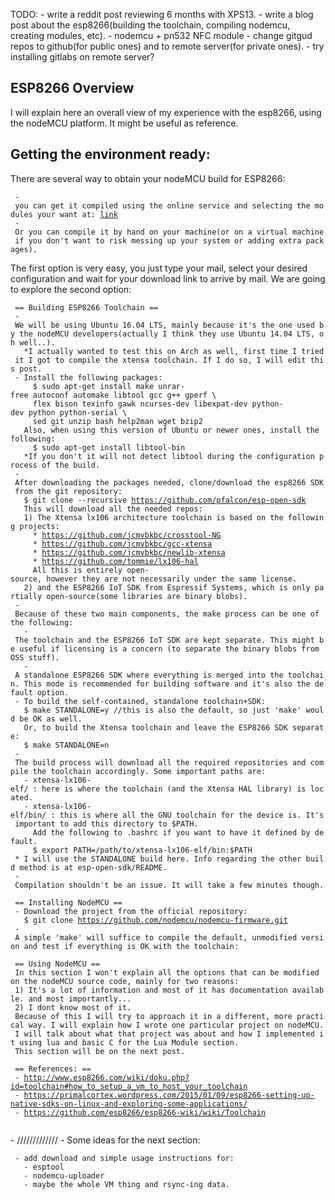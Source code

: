 




TODO:
- write a reddit post reviewing 6 months with XPS13.
- write a blog post about the esp8266(building the toolchain, compiling nodemcu, creating modules, etc).
- nodemcu + pn532 NFC module
- change gitgud repos to github(for public ones) and to remote server(for private ones).
- try installing gitlabs on remote server?

== ESP8266 Overview ==
I will explain here an overall view of my experience with the esp8266, using the nodeMCU platform. It might be useful as reference.

== Getting the environment ready: ==
There are several way to obtain your nodeMCU build for ESP8266:
  - you can get it compiled using the online service and selecting the modules your want at: [[https://nodemcu-build.com/|link]]
  - Or you can compile it by hand on your machine(or on a virtual machine if you don't want to risk messing up your system or adding extra packages).
The first option is very easy, you just type your mail, select your desired configuration and wait for your download link to arrive by mail.
We are going to explore the second option:
  == Building ESP8266 Toolchain ==
  - We will be using Ubuntu 16.04 LTS, mainly because it's the one used by the nodeMCU developers(actually I think they use Ubuntu 14.04 LTS, oh well..).
    *I actually wanted to test this on Arch as well, first time I tried it I got to compile the xtensa toolchain. If I do so, I will edit this post.
  - Install the following packages:
      $ sudo apt-get install make unrar-free autoconf automake libtool gcc g++ gperf \
      flex bison texinfo gawk ncurses-dev libexpat-dev python-dev python python-serial \
      sed git unzip bash help2man wget bzip2
    Also, when using this version of Ubuntu or newer ones, install the following:
      $ sudo apt-get install libtool-bin
    *If you don't it will not detect libtool during the configuration process of the build.
  - After downloading the packages needed, clone/download the esp8266 SDK from the git repository:
    $ git clone --recursive https://github.com/pfalcon/esp-open-sdk
    This will download all the needed repos:
    1) The Xtensa lx106 architecture toolchain is based on the following projects:
      * https://github.com/jcmvbkbc/crosstool-NG
      * https://github.com/jcmvbkbc/gcc-xtensa
      * https://github.com/jcmvbkbc/newlib-xtensa
      * https://github.com/tommie/lx106-hal
      All this is entirely open-source, however they are not necessarily under the same license.
    2) and the ESP8266 IoT SDK from Espressif Systems, which is only partially open-source(some libraries are binary blobs).
  - Because of these two main components, the make process can be one of the following:
    - The toolchain and the ESP8266 IoT SDK are kept separate. This might be useful if licensing is a concern (to separate the binary blobs from OSS stuff).
    - A standalone ESP8266 SDK where everything is merged into the toolchain. This mode is recommended for building software and it's also the default option.
  - To build the self-contained, standalone toolchain+SDK:
    $ make STANDALONE=y //this is also the default, so just 'make' would be OK as well.
    Or, to build the Xtensa toolchain and leave the ESP8266 SDK separate:
    $ make STANDALONE=n
  - The build process will download all the required repositories and compile the toolchain accordingly. Some important paths are:
    - xtensa-lx106-elf/ : here is where the toolchain (and the Xtensa HAL library) is located.
    - xtensa-lx106-elf/bin/ : this is where all the GNU toolchain for the device is. It's important to add this directory to $PATH.
      Add the following to .bashrc if you want to have it defined by default.
      $ export PATH=/path/to/xtensa-lx106-elf/bin:$PATH
  * I will use the STANDALONE build here. Info regarding the other build method is at esp-open-sdk/README.
  - Compilation shouldn't be an issue. It will take a few minutes though.
  
  == Installing NodeMCU ==
  - Download the project from the official repository:
    $ git clone https://github.com/nodemcu/nodemcu-firmware.git
  - A simple 'make' will suffice to compile the default, unmodified version and test if everything is OK with the toolchain:

  == Using NodeMCU ==
  In this section I won't explain all the options that can be modified on the nodeMCU source code, mainly for two reasons:
  1) It's a lot of information and most of it has documentation available. and most importantly...
  2) I dont know most of it.
  Because of this I will try to approach it in a different, more practical way. I will explain how I wrote one particular project on nodeMCU.
  I will talk about what that project was about and how I implemented it using lua and basic C for the Lua Module section.
  This section will be on the next post.

  == References: ==
  - http://www.esp8266.com/wiki/doku.php?id=toolchain#how_to_setup_a_vm_to_host_your_toolchain
  - https://primalcortex.wordpress.com/2015/01/09/esp8266-setting-up-native-sdks-on-linux-and-exploring-some-applications/
  - https://github.com/esp8266/esp8266-wiki/wiki/Toolchain
  
- /////////////
- Some ideas for the next section:
  - add download and simple usage instructions for:
    - esptool
    - nodemcu-uploader
    - maybe the whole VM thing and rsync-ing data.

